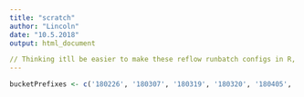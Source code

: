 ```yaml
---
title: "scratch"
author: "Lincoln"
date: "10.5.2018"
output: html_document

// Thinking itll be easier to make these reflow runbatch configs in R, rather than pandas
---
```


```r
bucketPrefixes <- c('180226', '180307', '180319', '180320', '180405', '180423', '180516', '180519', '180601', '180604', '180831', '180911')
```

